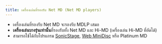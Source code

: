 ```yaml
---
title: เครื่องเล่นที่รองรับ Net MD (Net MD players)
---
```


- เครื่องเล่นที่รองรับ Net MD จะรองรับ MDLP เสมอ
- **เครื่องเล่นบางรุ่นเท่านั้น**ที่รองรับทั้ง Net MD และ Hi-MD (เครื่องเล่น Hi-MD ที่อัดได้)
- สามารถใช้ได้กับโปรแกรม [SonicStage](/net-md/sonic-stage-manual), [Web MiniDisc](/net-md/web-mini-disc-user-guide) หรือ Platinum MD


<NetMDPlayersSheet />
